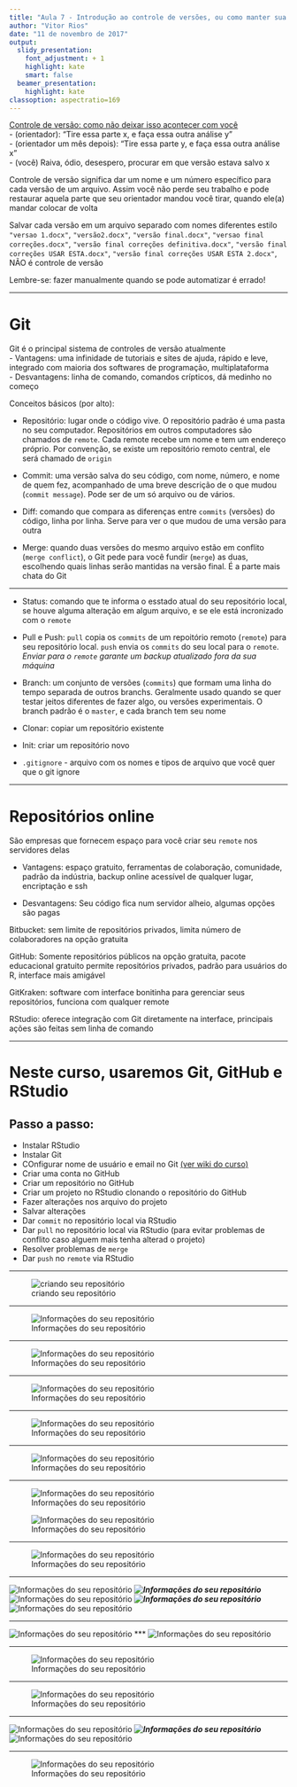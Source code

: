 ```yaml
---
title: "Aula 7 - Introdução ao controle de versões, ou como manter sua sanidade"
author: "Vitor Rios"
date: "11 de novembro de 2017"
output:
  slidy_presentation:
    font_adjustment: + 1
    highlight: kate
    smart: false
  beamer_presentation:
    highlight: kate
classoption: aspectratio=169
---
```

[Controle de versão: como não deixar isso acontecer com você](http://www.phdcomics.com/comics/archive/phd101212s.gif)  
- (orientador): "Tire essa parte x, e faça essa outra análise y"  
- (orientador um mês depois): "Tire essa parte y, e faça essa outra análise x"   
- (você) Raiva, ódio, desespero,  procurar em que versão estava salvo x

Controle de versão significa dar um nome e um número específico para cada versão de um arquivo. Assim você não perde seu trabalho e pode restaurar aquela parte que seu orientador mandou você tirar, quando ele(a) mandar colocar de volta   

Salvar cada versão em um arquivo separado com nomes diferentes estilo  `"versao 1.docx"`, `"versão2.docx"`, `"versão final.docx"`, `"versao final correções.docx"`, `"versão final correções definitiva.docx"`, `"versão final correções USAR ESTA.docx"`, `"versão final correções USAR ESTA 2.docx"`, NÃO é controle de versão

Lembre-se: fazer manualmente quando se pode automatizar é errado!

***
# Git
Git é o principal sistema de controles de versão atualmente  
- Vantagens: uma infinidade de tutoriais e sites de ajuda, rápido e leve, integrado com maioria dos softwares de programação, multiplataforma   
- Desvantagens: linha de comando, comandos crípticos, dá medinho no começo  

Conceitos básicos (por alto):

- Repositório: lugar onde o código vive. O repositório padrão é uma pasta no seu computador. Repositórios em outros computadores são chamados de `remote`. Cada remote recebe um nome e tem um endereço próprio. Por convenção, se existe um repositório remoto central, ele será chamado de `origin`  

- Commit: uma versão salva do seu código, com nome, número, e nome de quem fez, acompanhado de uma breve descrição de o que mudou (`commit message`). Pode ser de um só arquivo ou de vários.   

- Diff: comando que compara as diferenças entre `commits` (versões) do código, linha por linha. Serve para ver o que mudou de uma versão para outra   

- Merge: quando duas versões do mesmo arquivo estão em conflito (`merge conflict`), o Git pede para você fundir (`merge`) as duas, escolhendo quais linhas serão mantidas na versão final. É a parte mais chata do Git   

***
- Status: comando que te informa o esstado atual do seu repositório local, se houve alguma alteração em algum arquivo, e se ele está incronizado com o `remote`  

- Pull e Push: `pull` copia os `commits` de um repoitório remoto (`remote`) para seu repositório local. `push` envia os `commits` do seu local para o `remote`. _Enviar para o `remote` garante um backup atualizado fora da sua máquina  _   

- Branch: um conjunto de versões (`commits`) que formam uma linha do tempo separada de outros branchs. Geralmente usado quando se quer testar jeitos diferentes de fazer algo, ou versões experimentais. O branch padrão é o `master`, e cada branch tem seu nome   

- Clonar: copiar um repositório existente  

- Init: criar um repositório novo  

- `.gitignore` - arquivo com os nomes e tipos de arquivo que você quer que o git ignore

***
# Repositórios online
São empresas que fornecem espaço para você criar seu `remote` nos servidores delas  

- Vantagens: espaço gratuito, ferramentas de colaboração, comunidade, padrão da indústria, backup online acessível de qualquer lugar, encriptação e ssh  

- Desvantagens: Seu código fica num servidor alheio, algumas opções são pagas   

Bitbucket: sem limite de repositórios privados, limita número de colaboradores na opção gratuita

GitHub: Somente repositórios públicos na opção gratuita, pacote educacional gratuito permite repositórios privados, padrão para usuários do R, interface mais amigável

GitKraken: software com interface bonitinha para gerenciar seus repositórios, funciona com qualquer remote

RStudio: oferece integração com Git diretamente na interface, principais ações são feitas sem linha de comando

***
# Neste curso, usaremos Git, GitHub e RStudio
## Passo a passo:
- Instalar RStudio
- Instalar Git
- COnfigurar nome de usuário e email no Git [(ver wiki do curso)](https://github.com/vrios/Intro-Linguagem-R/wiki/Instalando-os-softwares)
- Criar uma conta no GitHub
- Criar um repositório no GitHub
- Criar um projeto no RStudio clonando o repositório do GitHub
- Fazer alterações nos arquivo do projeto
- Salvar alterações
- Dar `commit` no repositório local via RStudio
- Dar `pull` no repositório local via RStudio (para evitar problemas de conflito caso alguem mais tenha alterad o projeto)
- Resolver problemas de `merge`
- Dar `push` no `remote` via RStudio

***
![criando seu repositório](..//..//figuras/novoRepositorio.png)

***
![Informações do seu repositório](..//..//figuras/informacoesRepositorio.png)

***
![Informações do seu repositório](..//..//figuras/clonarRepositorio.png)

***
![Informações do seu repositório](..//..//figuras/criarProjeto1.png)

***
![Informações do seu repositório](..//..//figuras/criarProjeto2.png)

***
![Informações do seu repositório](..//..//figuras/criarProjeto3.png)

***
![Informações do seu repositório](..//..//figuras/criarProjeto4.png)

![Informações do seu repositório](..//..//figuras/criarProjeto3.png)

***
![Informações do seu repositório](..//..//figuras/alterandoProjeto1.png)

***
![Informações do seu repositório](..//..//figuras/preparandoCommit2.png)
***
![Informações do seu repositório](..//..//figuras/pullEpush.png)
***
![Informações do seu repositório](..//..//figuras/pull.png)
***
![Informações do seu repositório](..//..//figuras/push.png)
***
![Informações do seu repositório](..//..//figuras/pushComSucesso.png)

***
![Informações do seu repositório](..//..//figuras/githubAtualizado.png)
***
![Informações do seu repositório](..//..//figuras/editarGithub1.png)

***
![Informações do seu repositório](..//..//figuras/editarGithub2.png)

***
![Informações do seu repositório](..//..//figuras/mergeCOnflict.png)

***
![Informações do seu repositório](..//..//figuras/history.png)
***
![Informações do seu repositório](..//..//figuras/fazendoMerge.png)
***
![Informações do seu repositório](..//..//figuras/mergeSucesso.png)

***
![Informações do seu repositório](..//..//figuras/preparandoCommit2.png)
